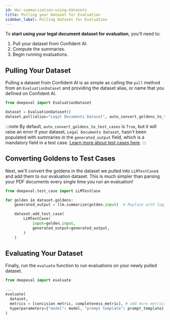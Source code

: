 ```yaml
---
id: doc-summarization-using-datasets
title: Pulling your Dataset for Evaluation
sidebar_label: Pulling Dataset for Evaluation
---
```


To **start using your legal document dataset for evaluation**, you’ll need to:

1. Pull your dataset from Confident AI.
2. Compute the summaries.
3. Begin running evaluations.

## Pulling Your Dataset

Pulling a dataset from Confident AI is as simple as calling the `pull` method from an `EvaluationDataset` and providing the dataset alias, or name that you defined on Confident AI.

```python
from deepeval import EvaluationDataset

dataset = EvaluationDataset()
dataset.pull(alias="Legal Documents Dataset", auto_convert_goldens_to_test_cases=False)
```

:::note
By default, `auto_convert_goldens_to_test_cases` is `True`, but it will raise an error if your dataset, `Legal Documents Dataset`, hasn't been populated with summaries in the `generated_output` field, which is a mandatory field in a test case. [Learn more about test cases here](/docs/evaluation-test-cases).
:::

## Converting Goldens to Test Cases

Next, we'll convert the goldens in the dataset we pulled into `LLMTestCase`s and add them to our evaluation dataset. This is much simpler than parsing your PDF documents every single time you run an evaluation!

```python
from deepeval.test_case import LLMTestCase

for golden in dataset.goldens:
    generated_output = llm.summarize(golden.input)  # Replace with logic to compute generated output

    dataset.add_test_case(
        LLMTestCase(
            input=golden.input,
            generated_output=generated_output,
        )
    )
```

## Evaluating Your Dataset

Finally, run the `evaluate` function to run evaluations on your newly pulled dataset.

```python
from deepeval import evaluate

...
evaluate(
  dataset,
  metrics = [concision metric, completeness_metric], # add more metrics as you deem fit
  hyperparameters={"model": model, "prompt template": prompt_template}
)
```
